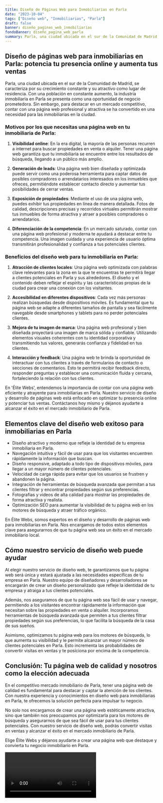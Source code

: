 ```yaml
---
title: Diseño de Páginas Web para Inmobiliarias en Parla
date: "2023-10-04"
tags: ["Diseño web", "Inmobiliarias", "Parla"]
draft: false
banner: diseño_paginas_web_inmobiliarias
fondoBanner: diseño_pagina_web_parla
summary: Parla, una ciudad ubicada en el sur de la Comunidad de Madrid, se caracteriza por su crecimiento constante y su atractivo como lugar de residencia. Con una población en constante aumento, la industria inmobiliaria en Parla se presenta como una oportunidad de negocio prometedora. Sin embargo, para destacar en un mercado competitivo, contar con una página web profesional y atractiva se ha convertido en una necesidad para las inmobiliarias en la ciudad.
---
```



## Diseño de páginas web para inmobiliarias en Parla: potencia tu presencia online y aumenta tus ventas

Parla, una ciudad ubicada en el sur de la Comunidad de Madrid, se caracteriza por su crecimiento constante y su atractivo como lugar de residencia. Con una población en constante aumento, la industria inmobiliaria en Parla se presenta como una oportunidad de negocio prometedora. Sin embargo, para destacar en un mercado competitivo, contar con una página web profesional y atractiva se ha convertido en una necesidad para las inmobiliarias en la ciudad.

### Motivos por los que necesitas una página web en tu inmobiliaria de Parla:

1. **Visibilidad online**: En la era digital, la mayoría de las personas recurren a internet para buscar propiedades en venta o alquiler. Tener una página web garantiza que tu inmobiliaria se encuentre entre los resultados de búsqueda, llegando a un público más amplio.

2. **Generación de leads**: Una página web bien diseñada y optimizada puede servir como una poderosa herramienta para captar datos de posibles compradores o arrendatarios interesados en los inmuebles que ofreces, permitiéndote establecer contacto directo y aumentar tus posibilidades de cerrar ventas.

3. **Exposición de propiedades**: Mediante el uso de una página web, puedes exhibir tus propiedades en línea de manera detallada. Fotos de calidad, descripciones precisas y recorridos virtuales permitirán mostrar tus inmuebles de forma atractiva y atraer a posibles compradores o arrendatarios.

4. **Diferenciación de la competencia**: En un mercado saturado, contar con una página web profesional y moderna te ayudará a destacar entre tu competencia. Una imagen cuidada y una experiencia de usuario óptima transmitirán profesionalidad y confianza a tus potenciales clientes.

### Beneficios del diseño web para tu inmobiliaria en Parla:

1. **Atracción de clientes locales**: Una página web optimizada con palabras clave relevantes para la zona en la que te encuentras te permitirá llegar a clientes potenciales en Parla y sus alrededores. El diseño y el contenido deben reflejar el espíritu y las características propias de la ciudad para crear una conexión con los visitantes.

2. **Accesibilidad en diferentes dispositivos**: Cada vez más personas realizan búsquedas desde dispositivos móviles. Es fundamental que tu página web se adapte a diferentes tamaños de pantalla y sea fácilmente navegable desde smartphones y tablets para no perder potenciales clientes.

3. **Mejora de tu imagen de marca**: Una página web profesional y bien diseñada proyectará una imagen de marca sólida y confiable. Utilizando elementos visuales coherentes con tu identidad corporativa y transmitiendo tus valores, generarás confianza y fidelidad en tus clientes.

4. **Interacción y feedback**: Una página web te brinda la oportunidad de interactuar con tus clientes a través de formularios de contacto o secciones de comentarios. Esto te permitirá recibir feedback directo, responder preguntas y establecer una comunicación fluida y cercana, fortaleciendo la relación con tus clientes.

En 'Élite Webs', entendemos la importancia de contar con una página web eficiente y atrayente para inmobiliarias en Parla. Nuestro servicio de diseño y desarrollo de páginas web está enfocado en optimizar tu presencia online y potenciar tus ventas. Contáctanos hoy mismo y déjanos ayudarte a alcanzar el éxito en el mercado inmobiliario de Parla.

<GifSeo />

<Cta />

## Elementos clave del diseño web exitoso para inmobiliarias en Parla

- Diseño atractivo y moderno que refleje la identidad de tu empresa inmobiliaria en Parla.
- Navegación intuitiva y fácil de usar para que los visitantes encuentren rápidamente la información que buscan.
- Diseño responsive, adaptado a todo tipo de dispositivos móviles, para llegar a un mayor número de clientes potenciales.
- Velocidad de carga rápida para evitar que los usuarios se frustren y abandonen la página.
- Integración de herramientas de búsqueda avanzada que permitan a tus clientes filtrar y encontrar propiedades según sus preferencias.
- Fotografías y videos de alta calidad para mostrar las propiedades de forma atractiva y realista.
- Optimización SEO para aumentar la visibilidad de tu página web en los motores de búsqueda y atraer tráfico orgánico.

En Élite Webs, somos expertos en el diseño y desarrollo de páginas web para inmobiliarias en Parla. Nos encargamos de todos estos elementos clave para asegurarnos de que tu página web sea un éxito en el mercado inmobiliario local.

## Cómo nuestro servicio de diseño web puede ayudar

Al elegir nuestro servicio de diseño web, te garantizamos que tu página web será única y estará ajustada a las necesidades específicas de tu empresa en Parla. Nuestro equipo de diseñadores y desarrolladores se encargarán de crear un diseño personalizado que refleje la identidad de tu empresa y atraiga a tus clientes potenciales.

Además, nos aseguramos de que tu página web sea fácil de usar y navegar, permitiendo a los visitantes encontrar rápidamente la información que necesitan sobre las propiedades en venta o alquiler. Incorporamos herramientas de búsqueda avanzada que permiten a tus clientes filtrar propiedades según sus preferencias, lo que facilita la búsqueda de la casa de sus sueños.

Asimismo, optimizamos tu página web para los motores de búsqueda, lo que aumenta su visibilidad y le permite alcanzar un mayor número de clientes potenciales en Parla. Esto incrementa las probabilidades de convertir visitas en ventas y te posiciona por encima de la competencia.

## Conclusión: Tu página web de calidad y nosotros como la elección adecuada

En el competitivo mercado inmobiliario de Parla, tener una página web de calidad es fundamental para destacar y captar la atención de los clientes. Con nuestra experiencia y conocimientos en diseño web para inmobiliarias en Parla, te ofrecemos la solución perfecta para impulsar tu negocio.

No solo nos encargamos de crear una página web estéticamente atractiva, sino que también nos preocupamos por optimizarla para los motores de búsqueda y asegurarnos de que sea fácil de usar para tus clientes potenciales. Con nuestro servicio de diseño web, podrás convertir visitas en ventas y alcanzar el éxito en el mercado inmobiliario de Parla.

Elige Élite Webs y déjanos ayudarte a crear una página web que destaque y convierta tu negocio inmobiliario en Parla.

<Video />

<CtaBot job="Inmobiliarias" city="Parla" />

<Gmaps query="Parla+españa+maps" />
